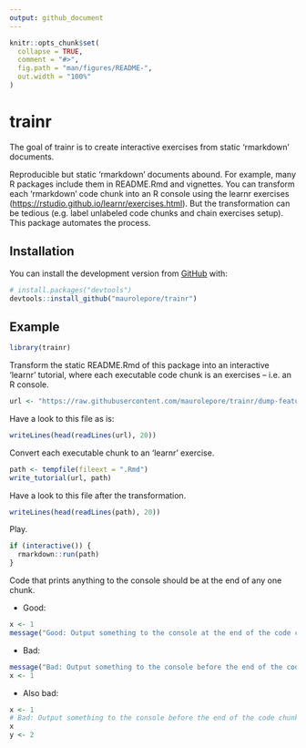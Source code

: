 ```yaml
---
output: github_document
---
```


<!-- README.md is generated from README.Rmd. Please edit that file -->

```r
knitr::opts_chunk$set(
  collapse = TRUE,
  comment = "#>",
  fig.path = "man/figures/README-",
  out.width = "100%"
)
```

# trainr

<!-- badges: start -->
<!-- badges: end -->

The goal of trainr is to create interactive exercises from static 'rmarkdown' documents.

Reproducible but static 'rmarkdown' documents abound. For example, many R
packages include them in README.Rmd and vignettes. You can transform each
'rmarkdown' code chunk into an R console using the learnr exercises
(<https://rstudio.github.io/learnr/exercises.html>). But the transformation can
be tedious (e.g. label unlabeled code chunks and chain exercises setup). This
package automates the process.

## Installation

You can install the development version from [GitHub](https://github.com/) with:

``` r
# install.packages("devtools")
devtools::install_github("maurolepore/trainr")
```
## Example

```r
library(trainr)
```

Transform the static README.Rmd of this package into an interactive 'learnr' tutorial, where each executable code chunk is an exercises -- i.e. an R console.

```r
url <- "https://raw.githubusercontent.com/maurolepore/trainr/dump-features/README.Rmd"
```

Have a look to this file as is:

```r
writeLines(head(readLines(url), 20))
```

Convert each executable chunk to an 'learnr' exercise.

```r
path <- tempfile(fileext = ".Rmd")
write_tutorial(url, path)
```

Have a look to this file after the transformation.

```r
writeLines(head(readLines(path), 20))
```

Play.

```r
if (interactive()) {
  rmarkdown::run(path)
}
```


Code that prints anything to the console should be at the end of any one chunk.

* Good:

```r
x <- 1
message("Good: Output something to the console at the end of the code chunk")
```

* Bad:

```r
message("Bad: Output something to the console before the end of the code chunk")
x <- 1
```

* Also bad:

```r
x <- 1
# Bad: Output something to the console before the end of the code chunk
x
y <- 2
```

